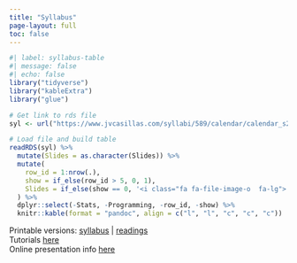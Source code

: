 ```yaml
---
title: "Syllabus"
page-layout: full
toc: false
---
```


```r
#| label: syllabus-table
#| message: false
#| echo: false
library("tidyverse")
library("kableExtra")
library("glue")

# Get link to rds file
syl <- url("https://www.jvcasillas.com/syllabi/589/calendar/calendar_s2023.rds")

# Load file and build table
readRDS(syl) %>% 
  mutate(Slides = as.character(Slides)) %>% 
  mutate( 
    row_id = 1:nrow(.), 
    show = if_else(row_id > 5, 0, 1), 
    Slides = if_else(show == 0, '<i class="fa fa-file-image-o  fa-lg">', .$Slides)
  ) %>% 
  dplyr::select(-Stats, -Programming, -row_id, -show) %>% 
  knitr::kable(format = "pandoc", align = c("l", "l", "c", "c", "c"))

```

Printable versions: <a href="https://www.jvcasillas.com/syllabi/589/index.pdf">syllabus</a> | <a href="https://www.jvcasillas.com/syllabi/589/refs/readings/589_reading_list.pdf">readings</a>  
Tutorials <a href="https://www.ds4ling.jvcasillas.com/misc/tutorials/index.html">here</a>  
Online presentation info <a href="https://www.ds4ling.jvcasillas.com/assignments/06_online_presentation/index.html">here</a>  
<!--PA 5 example <a href="https://github.com/ds4ling/programming_assignments/blob/master/misc/data/pa_5_answers.zip?raw=true">here</a> -->


<link rel="stylesheet" href="https://cdn.rawgit.com/gaborcsardi/r-font/master/rlogo.css">

<link rel="stylesheet" href="https://cdnjs.cloudflare.com/ajax/libs/font-awesome/4.7.0/css/font-awesome.min.css">

